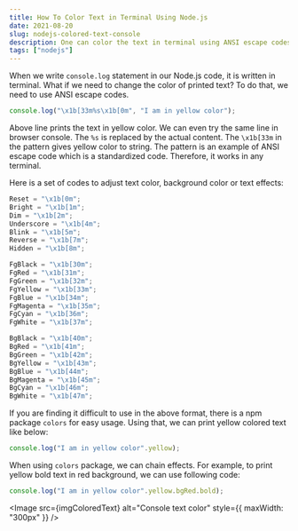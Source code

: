 ```yaml
---
title: How To Color Text in Terminal Using Node.js
date: 2021-08-20
slug: nodejs-colored-text-console
description: One can color the text in terminal using ANSI escape codes. colors npm package make things easier to implement.
tags: ["nodejs"]
---
```



When we write `console.log` statement in our Node.js code, it is written in terminal. What if we need to change the color of printed text? To do that, we need to use ANSI escape codes.

```javascript
console.log("\x1b[33m%s\x1b[0m", "I am in yellow color");
```

Above line prints the text in yellow color. We can even try the same line in browser console. The `%s` is replaced by the actual content. The `\x1b[33m` in the pattern gives yellow color to string. The pattern is an example of ANSI escape code which is a standardized code. Therefore, it works in any terminal.

Here is a set of codes to adjust text color, background color or text effects:

```javascript
Reset = "\x1b[0m";
Bright = "\x1b[1m";
Dim = "\x1b[2m";
Underscore = "\x1b[4m";
Blink = "\x1b[5m";
Reverse = "\x1b[7m";
Hidden = "\x1b[8m";

FgBlack = "\x1b[30m";
FgRed = "\x1b[31m";
FgGreen = "\x1b[32m";
FgYellow = "\x1b[33m";
FgBlue = "\x1b[34m";
FgMagenta = "\x1b[35m";
FgCyan = "\x1b[36m";
FgWhite = "\x1b[37m";

BgBlack = "\x1b[40m";
BgRed = "\x1b[41m";
BgGreen = "\x1b[42m";
BgYellow = "\x1b[43m";
BgBlue = "\x1b[44m";
BgMagenta = "\x1b[45m";
BgCyan = "\x1b[46m";
BgWhite = "\x1b[47m";
```

If you are finding it difficult to use in the above format, there is a npm package `colors` for easy usage. Using that, we can print yellow colored text like below:

```javascript
console.log("I am in yellow color".yellow);
```

When using `colors` package, we can chain effects. For example, to print yellow bold text in red background, we can use following code:

```javascript
console.log("I am in yellow color".yellow.bgRed.bold);
```

<Image
  src={imgColoredText}
  alt="Console text color"
  style={{ maxWidth: "300px" }}
/>
